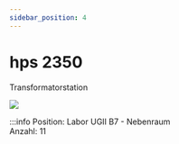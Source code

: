 ```yaml
---
sidebar_position: 4
---
```


# hps 2350
Transformatorstation

[![](/image/Labore/B7/Laborplatten/hps/hps_2350_min.webp)](/image/Labore/B7/Laborplatten/hps/hps_2350.webp)


:::info
Position:   Labor UGII B7 - Nebenraum\
Anzahl:     11